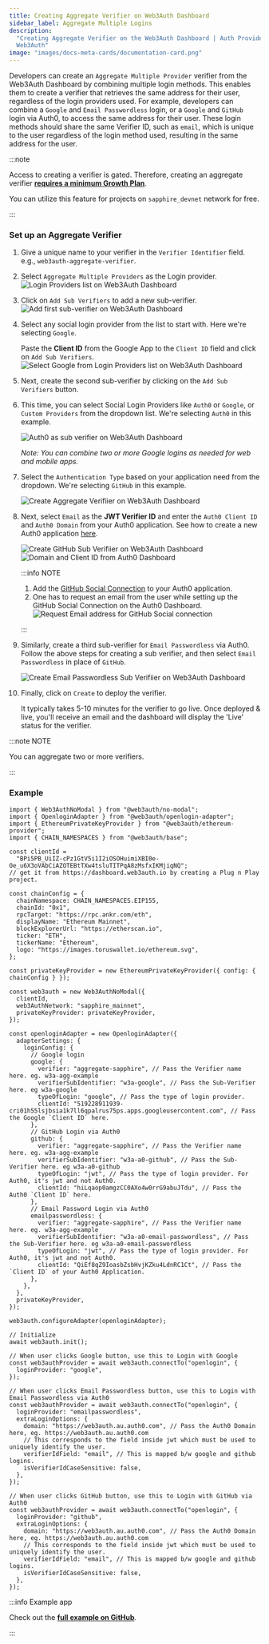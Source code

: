 ```yaml
---
title: Creating Aggregate Verifier on Web3Auth Dashboard
sidebar_label: Aggregate Multiple Logins
description:
  "Creating Aggregate Verifier on the Web3Auth Dashboard | Auth Provider Setup | Documentation -
  Web3Auth"
image: "images/docs-meta-cards/documentation-card.png"
---
```



Developers can create an `Aggregate Multiple Provider` verifier from the Web3Auth Dashboard by
combining multiple login methods. This enables them to create a verifier that retrieves the same
address for their user, regardless of the login providers used. For example, developers can combine
a `Google` and `Email Passwordless` login, or a `Google` and `GitHub` login via Auth0, to access the
same address for their user. These login methods should share the same Verifier ID, such as `email`,
which is unique to the user regardless of the login method used, resulting in the same address for
the user.

:::note

Access to creating a verifier is gated. Therefore, creating an aggregate verifier
[**requires a minimum Growth Plan**](https://web3auth.io/pricing.html).

You can utilize this feature for projects on `sapphire_devnet` network for free.

:::

### Set up an Aggregate Verifier

<CreateVerifierFirstStep />

1. Give a unique name to your verifier in the `Verifier Identifier` field. e.g.,
   `web3auth-aggregate-verifier`.

1. Select `Aggregate Multiple Providers` as the Login provider.
   ![Login Providers list on Web3Auth Dashboard](/images/dashboard/create-verifier-aggregate.png)
1. Click on `Add Sub Verifiers` to add a new sub-verifier.
   ![Add first sub-verifier on Web3Auth Dashboard](/images/dashboard/create-verifier-aggregate-add-sub.png)
1. Select any social login provider from the list to start with. Here we're selecting `Google`.

   Paste the **Client ID** from the Google App to the `Client ID` field and click on
   `Add Sub Verifiers`.
   ![Select Google from Login Providers list on Web3Auth Dashboard](/images/dashboard/create-verifier-aggregate-google.png)

1. Next, create the second sub-verifier by clicking on the `Add Sub Verifiers` button.

1. This time, you can select Social Login Providers like `Auth0` or `Google`, or `Custom Providers`
   from the dropdown list. We're selecting `Auth0` in this example.

   ![Auth0 as sub verifier on Web3Auth Dashboard](/images/dashboard/create-verifier-aggregate-add-second-sub.png)

   _Note: You can combine two or more Google logins as needed for web and mobile apps._

1. Select the `Authentication Type` based on your application need from the dropdown. We're
   selecting `GitHub` in this example.

   ![Create Aggregate Verifiier on Web3Auth Dashboard](/images/dashboard/create-verifier-aggregate-auth0-github.png)

1. Next, select `Email` as the **JWT Verifier ID** and enter the `Auth0 Client ID` and
   `Auth0 Domain` from your Auth0 application. See how to create a new Auth0 application
   [here](https://auth0.com/docs/quickstart/webapp/).

   ![Create GitHub Sub Verifiier on Web3Auth Dashboard](/images/dashboard/create-verifier-aggregate-auth0-github-filled.png)
   ![Domain and Client ID from Auth0 Dashboard](/dashboard/verifiers/aggregate-verifier/av-a0-github.png)

   :::info NOTE

   1. Add the
      [GitHub Social Connection](https://marketplace.auth0.com/integrations/github-social-connection)
      to your Auth0 application.
   2. One has to request an email from the user while setting up the GitHub Social Connection on the
      Auth0 Dashboard.
      ![Request Email address for GitHub Social connection](/dashboard/verifiers/aggregate-verifier/av-a0-github-email.png)

   :::

1. Similarly, create a third sub-verifier for `Email Passwordless` via Auth0. Follow the above steps
   for creating a sub verifier, and then select `Email Passwordless` in place of `GitHub`.

   ![Create Email Passwordless Sub Verifiier on Web3Auth Dashboard](/images/dashboard/create-verifier-aggregate-auth0-email-passwordless-filled.png)

1. Finally, click on `Create` to deploy the verifier.

   It typically takes 5-10 minutes for the verifier to go live. Once deployed & live, you'll receive
   an email and the dashboard will display the 'Live' status for the verifier.

:::note NOTE

You can aggregate two or more verifiers.

:::

### Example

```tsx
import { Web3AuthNoModal } from "@web3auth/no-modal";
import { OpenloginAdapter } from "@web3auth/openlogin-adapter";
import { EthereumPrivateKeyProvider } from "@web3auth/ethereum-provider";
import { CHAIN_NAMESPACES } from "@web3auth/base";

const clientId =
  "BPi5PB_UiIZ-cPz1GtV5i1I2iOSOHuimiXBI0e-Oe_u6X3oVAbCiAZOTEBtTXw4tsluTITPqA8zMsfxIKMjiqNQ";
// get it from https://dashboard.web3auth.io by creating a Plug n Play project.

const chainConfig = {
  chainNamespace: CHAIN_NAMESPACES.EIP155,
  chainId: "0x1",
  rpcTarget: "https://rpc.ankr.com/eth",
  displayName: "Ethereum Mainnet",
  blockExplorerUrl: "https://etherscan.io",
  ticker: "ETH",
  tickerName: "Ethereum",
  logo: "https://images.toruswallet.io/ethereum.svg",
};

const privateKeyProvider = new EthereumPrivateKeyProvider({ config: { chainConfig } });

const web3auth = new Web3AuthNoModal({
  clientId,
  web3AuthNetwork: "sapphire_mainnet",
  privateKeyProvider: privateKeyProvider,
});

const openloginAdapter = new OpenloginAdapter({
  adapterSettings: {
    loginConfig: {
      // Google login
      google: {
        verifier: "aggregate-sapphire", // Pass the Verifier name here. eg. w3a-agg-example
        verifierSubIdentifier: "w3a-google", // Pass the Sub-Verifier here. eg w3a-google
        typeOfLogin: "google", // Pass the type of login provider.
        clientId: "519228911939-cri01h55lsjbsia1k7ll6qpalrus75ps.apps.googleusercontent.com", // Pass the Google `Client ID` here.
      },
      // GitHub Login via Auth0
      github: {
        verifier: "aggregate-sapphire", // Pass the Verifier name here. eg. w3a-agg-example
        verifierSubIdentifier: "w3a-a0-github", // Pass the Sub-Verifier here. eg w3a-a0-github
        typeOfLogin: "jwt", // Pass the type of login provider. For Auth0, it's jwt and not Auth0.
        clientId: "hiLqaop0amgzCC0AXo4w0rrG9abuJTdu", // Pass the Auth0 `Client ID` here.
      },
      // Email Password Login via Auth0
      emailpasswordless: {
        verifier: "aggregate-sapphire", // Pass the Verifier name here. eg. w3a-agg-example
        verifierSubIdentifier: "w3a-a0-email-passwordless", // Pass the Sub-Verifier here. eg w3a-a0-email-passwordless
        typeOfLogin: "jwt", // Pass the type of login provider. For Auth0, it's jwt and not Auth0.
        clientId: "QiEf8qZ9IoasbZsbHvjKZku4LdnRC1Ct", // Pass the `Client ID` of your Auth0 Application.
      },
    },
  },
  privateKeyProvider,
});

web3auth.configureAdapter(openloginAdapter);

// Initialize
await web3auth.init();

// When user clicks Google button, use this to Login with Google
const web3authProvider = await web3auth.connectTo("openlogin", {
  loginProvider: "google",
});

// When user clicks Email Passwordless button, use this to Login with Email Passwordless via Auth0
const web3authProvider = await web3auth.connectTo("openlogin", {
  loginProvider: "emailpasswordless",
  extraLoginOptions: {
    domain: "https://web3auth.au.auth0.com", // Pass the Auth0 Domain here, eg. https://web3auth.au.auth0.com
    // This corresponds to the field inside jwt which must be used to uniquely identify the user.
    verifierIdField: "email", // This is mapped b/w google and github logins.
    isVerifierIdCaseSensitive: false,
  },
});

// When user clicks GitHub button, use this to Login with GitHub via Auth0
const web3authProvider = await web3auth.connectTo("openlogin", {
  loginProvider: "github",
  extraLoginOptions: {
    domain: "https://web3auth.au.auth0.com", // Pass the Auth0 Domain here, eg. https://web3auth.au.auth0.com
    // This corresponds to the field inside jwt which must be used to uniquely identify the user.
    verifierIdField: "email", // This is mapped b/w google and github logins.
    isVerifierIdCaseSensitive: false,
  },
});
```

:::info Example app

Check out the
[**full example on GitHub**](https://github.com/Web3Auth/web3auth-pnp-examples/tree/main/web-no-modal-sdk/custom-authentication/aggregate-verifier-examples/auth0-google-aggregate-no-modal-example).

:::
